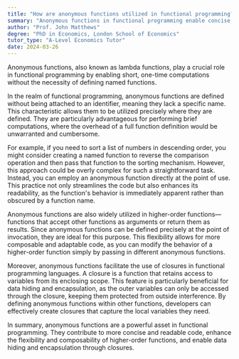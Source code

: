 ```yaml
---
title: "How are anonymous functions utilized in functional programming?"
summary: "Anonymous functions in functional programming enable concise, one-time computations, eliminating the necessity for named functions and streamlining code for specific tasks."
author: "Prof. John Matthews"
degree: "PhD in Economics, London School of Economics"
tutor_type: "A-Level Economics Tutor"
date: 2024-03-26
---
```


Anonymous functions, also known as lambda functions, play a crucial role in functional programming by enabling short, one-time computations without the necessity of defining named functions.

In the realm of functional programming, anonymous functions are defined without being attached to an identifier, meaning they lack a specific name. This characteristic allows them to be utilized precisely where they are defined. They are particularly advantageous for performing brief computations, where the overhead of a full function definition would be unwarranted and cumbersome.

For example, if you need to sort a list of numbers in descending order, you might consider creating a named function to reverse the comparison operation and then pass that function to the sorting mechanism. However, this approach could be overly complex for such a straightforward task. Instead, you can employ an anonymous function directly at the point of use. This practice not only streamlines the code but also enhances its readability, as the function's behavior is immediately apparent rather than obscured by a function name.

Anonymous functions are also widely utilized in higher-order functions—functions that accept other functions as arguments or return them as results. Since anonymous functions can be defined precisely at the point of invocation, they are ideal for this purpose. This flexibility allows for more composable and adaptable code, as you can modify the behavior of a higher-order function simply by passing in different anonymous functions.

Moreover, anonymous functions facilitate the use of closures in functional programming languages. A closure is a function that retains access to variables from its enclosing scope. This feature is particularly beneficial for data hiding and encapsulation, as the outer variables can only be accessed through the closure, keeping them protected from outside interference. By defining anonymous functions within other functions, developers can effectively create closures that capture the local variables they need.

In summary, anonymous functions are a powerful asset in functional programming. They contribute to more concise and readable code, enhance the flexibility and composability of higher-order functions, and enable data hiding and encapsulation through closures.
    